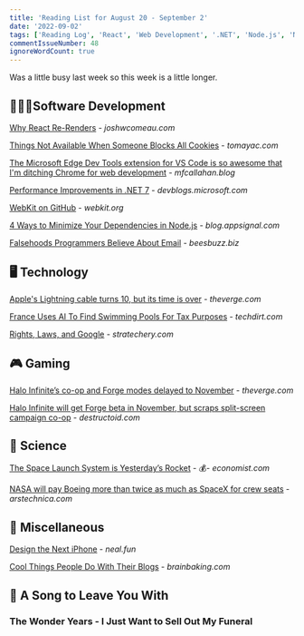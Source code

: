 ```yaml
---
title: 'Reading List for August 20 - September 2'
date: '2022-09-02'
tags: ['Reading Log', 'React', 'Web Development', '.NET', 'Node.js', 'NASA', 'Artemis', 'Google', 'Apple', 'Halo']
commentIssueNumber: 48
ignoreWordCount: true
---
```


Was a little busy last week so this week is a little longer.

## 👨🏼‍💻Software Development

[Why React Re-Renders](https://www.joshwcomeau.com/react/why-react-re-renders) - *joshwcomeau.com*

[Things Not Available When Someone Blocks All Cookies](https://blog.tomayac.com/2022/08/30/things-not-available-when-someone-blocks-all-cookies/) - *tomayac.com*

[The Microsoft Edge Dev Tools extension for VS Code is so awesome that I'm ditching Chrome for web development](https://mfcallahan.blog/2022/08/26/the-microsoft-edge-dev-tools-extension-for-vs-code-is-so-awesome-that-im-ditching-chrome-for-web-development/) - *mfcallahan.blog*

[Performance Improvements in .NET 7](https://devblogs.microsoft.com/dotnet/performance_improvements_in_net_7/) - *devblogs.microsoft.com*

[WebKit on GitHub](https://webkit.org/blog/13140/webkit-on-github/) - *webkit.org*

[4 Ways to Minimize Your Dependencies in Node.js](https://blog.appsignal.com/2022/08/31/4-ways-to-minimize-your-dependencies-in-nodejs.html) - *blog.appsignal.com*

[Falsehoods Programmers Believe About Email](https://beesbuzz.biz/code/439-Falsehoods-programmers-believe-about-email) - *beesbuzz.biz*

## 🖥 Technology

[Apple's Lightning cable turns 10, but its time is over](https://www.theverge.com/23312359/apple-iphone-lightning-cable-anniversary-10-years) - *theverge.com*

[France Uses AI To Find Swimming Pools For Tax Purposes](https://www.techdirt.com/2022/08/31/france-uses-ai-to-find-swimming-pools-for-tax-purposes/) - *techdirt.com*

[Rights, Laws, and Google](https://stratechery.com/2022/rights-laws-and-google/) - *stratechery.com*

## 🎮 Gaming

[Halo Infinite’s co-op and Forge modes delayed to November](https://www.theverge.com/2022/9/1/23332738/halo-infinite-season-3-delay-forge-launch-november) - *theverge.com*

[Halo Infinite will get Forge beta in November, but scraps split-screen campaign co-op](https://www.destructoid.com/halo-infinite-forge-beta-split-screen-campaign-co-op-november-update) - *destructoid.com*

## 🔬 Science

[The Space Launch System is Yesterday’s Rocket](https://www.economist.com/science-and-technology/2022/08/24/the-space-launch-system-is-yesterdays-rocket) - 💰- *economist.com*

[NASA will pay Boeing more than twice as much as SpaceX for crew seats](https://arstechnica.com/science/2022/09/nasa-will-pay-boeing-more-than-twice-as-much-as-spacex-for-crew-seats/) - *arstechnica.com*

## 🎒 Miscellaneous

[Design the Next iPhone](https://neal.fun/design-the-next-iphone/) - *neal.fun*

[Cool Things People Do With Their Blogs](https://brainbaking.com/post/2022/04/cool-things-people-do-with-their-blogs/) - *brainbaking.com*

## 🎵 A Song to Leave You With

### The Wonder Years - I Just Want to Sell Out My Funeral

<YouTubeEmbed
    id="rwrsrsauHfI"
    title="The Wonder Years - I Just Want to Sell Out My Funeral"
/>
